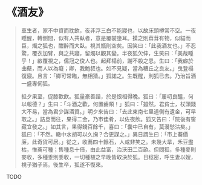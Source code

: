 # 《酒友》

> 車生者，家不中資而耽飲，夜非浮三白不能寢也，以故床頭樽常不空。一夜睡醒，轉側間，似有人共臥者，意是覆裳墮耳。摸之則茸茸有物，似貓而巨，燭之狐也，酣醉而大臥。視其瓶則空矣。因笑曰：「此我酒友也。」不忍驚，覆衣加臂，與之共寢，留燭以觀其變。半夜狐欠伸，生笑曰：「美哉睡乎！」啟覆視之，儒冠之俊人也。起拜榻前，謝不殺之恩。生曰：「我癖於曲蘗，而人以為癡；卿，我鮑叔也。如不見疑，當為糟丘之良友。」曳登榻復寢。且言：「卿可常臨，無相猜。」狐諾之。生既醒，則狐已去。乃治旨酒一盛專伺狐。
>
> 抵夕果至，促膝歡飲。狐量豪善諧，於是恨相得晚。狐曰：「屢叨良醞，何以報德？」生曰：「斗酒之歡，何置齒頰！」狐曰：「雖然，君貧士，杖頭錢大不易，當為君少謀酒資。」明夕來告曰：「去此東南七里道側有遺金，可早取之。」詰旦而往，果得二金，乃市佳肴，以佐夜飲。狐又告曰：「院後有窖藏宜發之。」如其言，果得錢百餘千，喜曰：「囊中已自有，莫漫愁沽矣。」狐曰：「不然。轍中水胡可以久掬？合更謀之。」異日謂生曰：「市上蕎價廉，此奇貨可居。」從之，收蕎四十餘石，人咸非笑之。未幾大旱，禾豆盡枯，惟蕎可種；售種息十倍，由此益富，治沃田二百畝。但問狐，多種麥則麥收，多種黍則黍收，一切種植之早晚皆取決於狐。日稔密，呼生妻以嫂，視子猶子焉。後生卒，狐遂不復來。

TODO